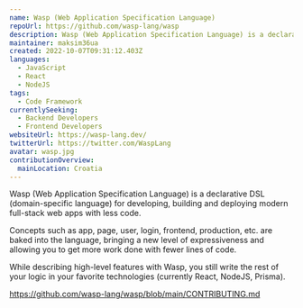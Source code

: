 ```yaml
---
name: Wasp (Web Application Specification Language)
repoUrl: https://github.com/wasp-lang/wasp
description: Wasp (Web Application Specification Language) is a declarative DSL (domain-specific language) for developing, building and deploying modern full-stack web apps with less code.
maintainer: maksim36ua
created: 2022-10-07T09:31:12.403Z
languages:
  - JavaScript
  - React
  - NodeJS
tags:
  - Code Framework
currentlySeeking:
  - Backend Developers
  - Frontend Developers
websiteUrl: https://wasp-lang.dev/
twitterUrl: https://twitter.com/WaspLang
avatar: wasp.jpg
contributionOverview:
  mainLocation: Croatia
---
```


<Overview>

Wasp (Web Application Specification Language) is a declarative DSL (domain-specific language) for developing, building and deploying modern full-stack web apps with less code.

Concepts such as app, page, user, login, frontend, production, etc. are baked into the language, bringing a new level of expressiveness and allowing you to get more work done with fewer lines of code.

While describing high-level features with Wasp, you still write the rest of your logic in your favorite technologies (currently React, NodeJS, Prisma).

</Overview>

<Contributing>

https://github.com/wasp-lang/wasp/blob/main/CONTRIBUTING.md

</Contributing>
